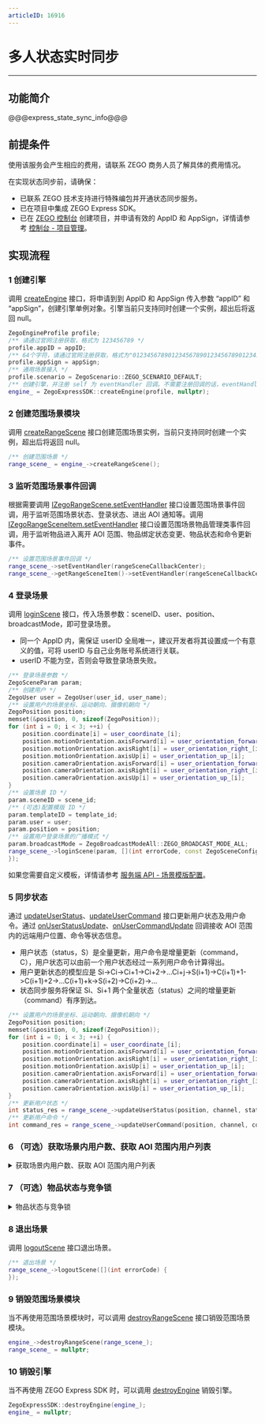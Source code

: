 ```yaml
---
articleID: 16916
---
```

# 多人状态实时同步

- - -

## 功能简介

@@@express_state_sync_info@@@



## 前提条件

<div class="mk-warning">

使用该服务会产生相应的费用，请联系 ZEGO 商务人员了解具体的费用情况。
 
</div>

在实现状态同步前，请确保：
- 已联系 ZEGO 技术支持进行特殊编包并开通状态同步服务。
- 已在项目中集成 ZEGO Express SDK。
- 已在 [ZEGO 控制台](https://console.zego.im) 创建项目，并申请有效的 AppID 和 AppSign，详情请参考 [控制台 - 项目管理](#1265)。

## 实现流程

### 1 创建引擎

调用 [createEngine](@createEngine) 接口，将申请到到 AppID 和 AppSign 传入参数 “appID” 和 “appSign”，创建引擎单例对象。引擎当前只支持同时创建一个实例，超出后将返回 null。

```C++
ZegoEngineProfile profile;
/** 请通过官网注册获取，格式为 123456789 */
profile.appID = appID; 
/** 64个字符，请通过官网注册获取，格式为"0123456789012345678901234567890123456789012345678901234567890123" */
profile.appSign = appSign;
/** 通用场景接入 */
profile.scenario = ZegoScenario::ZEGO_SCENARIO_DEFAULT;
/** 创建引擎，并注册 self 为 eventHandler 回调。不需要注册回调的话，eventHandler 参数可以传 nil，后续可调用 "-setEventHandler:" 方法设置回调 */
engine_ = ZegoExpressSDK::createEngine(profile, nullptr);
```

### 2 创建范围场景模块

调用 [createRangeScene](@createRangeScene) 接口创建范围场景实例，当前只支持同时创建一个实例，超出后将返回 null。

```C++
/** 创建范围场景 */
range_scene_ = engine_->createRangeScene();
```

### 3 监听范围场景事件回调

根据需要调用 [IZegoRangeScene.setEventHandler](@setEventHandler-IZegoRangeScene) 
接口设置范围场景事件回调，用于监听范围场景状态、登录状态、进出 AOI 通知等。调用 [IZegoRangeSceneItem.setEventHandler](@setEventHandler-IZegoRangeSceneItem) 接口设置范围场景物品管理类事件回调，用于监听物品进入离开 AOI 范围、物品绑定状态变更、物品状态和命令更新事件。

```C++
/** 设置范围场景事件回调 */
range_scene_->setEventHandler(rangeSceneCallbackCenter);
range_scene_->getRangeSceneItem()->setEventHandler(rangeSceneCallbackCenter);
```

### 4 登录场景

调用 [loginScene](@loginScene) 接口，传入场景参数：sceneID、user、position、broadcastMode，即可登录场景。

<div class="mk-warning">

- 同一个 AppID 内，需保证 userID 全局唯一，建议开发者将其设置成一个有意义的值，可将 userID 与自己业务账号系统进行关联。  
- userID 不能为空，否则会导致登录场景失败。

</div>

```C++
/** 登录场景参数 */
ZegoSceneParam param;
/** 创建用户 */
ZegoUser user = ZegoUser(user_id, user_name);
/** 设置用户的场景坐标、运动朝向、摄像机朝向 */
ZegoPosition position;
memset(&position, 0, sizeof(ZegoPosition));
for (int i = 0; i < 3; ++i) {
    position.coordinate[i] = user_coordinate_[i];
    position.motionOrientation.axisForward[i] = user_orientation_forward_[i];
    position.motionOrientation.axisRight[i] = user_orientation_right_[i];
    position.motionOrientation.axisUp[i] = user_orientation_up_[i];
    position.cameraOrientation.axisForward[i] = user_orientation_forward_[i];
    position.cameraOrientation.axisRight[i] = user_orientation_right_[i];
    position.cameraOrientation.axisUp[i] = user_orientation_up_[i];
}
/** 设置场景 ID */
param.sceneID = scene_id;
/** (可选)配置模版 ID */
param.templateID = template_id;
param.user = user;
param.position = position;
/** 设置用户登录场景的广播模式 */
param.broadcastMode = ZegoBroadcastModeAll::ZEGO_BROADCAST_MODE_ALL;
range_scene_->loginScene(param, [](int errorCode, const ZegoSceneConfig &config) {
});
```

<div class="mk-warning">

如果您需要自定义模板，详情请参考 [服务端 API - 场景模版配置](#19659)。
</div>

### 5 同步状态

通过 [updateUserStatus](@updateUserStatus)、[updateUserCommand](@updateUserCommand) 接口更新用户状态及用户命令。通过 [onUserStatusUpdate](@onUserStatusUpdate)、[onUserCommandUpdate](@onUserCommandUpdate) 回调接收 AOI 范围内的远端用户位置、命令等状态信息。

<div class="mk-hint">

- 用户状态（status，S）是全量更新，用户命令是增量更新（command，C），用户状态可以由前一个用户状态经过一系列用户命令计算得出。
- 用户更新状态的模型应是 Si->Ci->Ci+1->Ci+2->...Ci+j->S(i+1)->C(i+1)+1->C(i+1)+2->...C(i+1)+k->S(i+2)->C(i+2)->...
- 状态同步服务将保证 Si、Si+1 两个全量状态（status）之间的增量更新（command）有序到达。

</div>

```C++
/** 设置用户的场景坐标、运动朝向、摄像机朝向 */
ZegoPosition position;
memset(&position, 0, sizeof(ZegoPosition));
for (int i = 0; i < 3; ++i) {
    position.coordinate[i] = user_coordinate_[i];
    position.motionOrientation.axisForward[i] = user_orientation_forward_[i];
    position.motionOrientation.axisRight[i] = user_orientation_right_[i];
    position.motionOrientation.axisUp[i] = user_orientation_up_[i];
    position.cameraOrientation.axisForward[i] = user_orientation_forward_[i];
    position.cameraOrientation.axisRight[i] = user_orientation_right_[i];
    position.cameraOrientation.axisUp[i] = user_orientation_up_[i];
}
/** 更新用户状态 */
int status_res = range_scene_->updateUserStatus(position, channel, status, status.length());
/** 更新用户命令 */
int command_res = range_scene_->updateUserCommand(position, channel, command, command.length());
```

### 6 （可选）获取场景内用户数、获取 AOI 范围内用户列表

<details class="zg-primary">
    <summary>获取场景内用户数、获取 AOI 范围内用户列表</summary>

可以根据需要调用 [getUserCount](@getUserCount)、[getUserListInView](@getUserListInView) 接口获取场景内用户数、AOI 范围内用户列表。

```C++
/** 获取场景内用户数 */
range_scene_->getUserCount([](int errorCode, unsigned int count) {
});

/** 获取 AOI 范围内用户列表 */
range_scene_->getUserListInView([](int errorCode, const std::vector<std::string> &userList) {
});
```

</details>

### 7 （可选）物品状态与竞争锁

<details class="zg-primary">
    <summary>物品状态与竞争锁</summary>

通过物品状态同步可以实现虚拟场景中物品移动及放置玩法，如放置系统、踢球等。通过物品锁可以实现物品抢夺玩法，如捡装备、抢椅子等，可根据需求进行设置。

1. 创建物品

根据需要调用 [createItem](@createItem) 接口在场景内创建物品。

```C++
/** 创建物品参数 */
ZegoItemParam param;
/** 设置物品的场景坐标、运动朝向 */
ZegoPosition position;
memset(&position, 0, sizeof(ZegoPosition));
for (int i = 0; i < 3; ++i) {
    position.coordinate[i] = user_coordinate_[i];
    position.motionOrientation.axisForward[i] = item_orientation_forward_[i];
    position.motionOrientation.axisRight[i] = item_orientation_right_[i];
    position.motionOrientation.axisUp[i] = item_orientation_up_[i];
}
/** 设置物品 ID */
param.itemID = item_id;
/** 设置物品最大绑定人数上限 */
param.capacity = capacity;
param.position = position;
/** 设置创建物品模式 */
param.createMode = ZegoCreateItemMode::ZEGO_CREATE_ITEM_MODE_NO_BIND;
range_scene_->getRangeSceneItem()->createItem(param, [](int errorCode, long long itemID) {
});
```

2. 绑定物品

如果需要对物品进行操作（即更新物品状态命令），首先需要调用 [bindItem](@bindItem) 绑定物品。

```C++
range_scene_->getRangeSceneItem()->bindItem(item_id, [](int errorCode, long long itemID) {
});
```

3. 同步物品状态

通过 [updateItemStatus](@updateItemStatus)、[updateItemCommand](@updateItemCommand) 接口更新物品状态及物品命令。通过 [onItemStatusUpdate](@onItemStatusUpdate)、[onItemCommandUpdate](@onItemCommandUpdate) 回调接收 AOI 范围内的远端物品位置、命令等状态信息。

<div class="mk-hint">

- 在更新物品状态和命令前，需要先绑定物品。
- 物品状态（status，S）是全量更新，物品命令是增量更新（command，C），物品状态可以由前一个物品状态经过一系列物品命令计算得出。
- 物品更新状态的模型应是 Si->Ci->Ci+1->Ci+2->...Ci+j->S(i+1)->C(i+1)+1->C(i+1)+2->...C(i+1)+k->S(i+2)->C(i+2)->...
- 状态同步服务将保证 Si、Si+1 两个全量状态（status）之间的增量更新（command）有序到达。

</div>

```C++
/** 设置物品的场景坐标、运动朝向 */
ZegoPosition position;
memset(&position, 0, sizeof(ZegoPosition));
for (int i = 0; i < 3; ++i) {
    position.coordinate[i] = user_coordinate_[i];
    position.motionOrientation.axisForward[i] = item_orientation_forward_[i];
    position.motionOrientation.axisRight[i] = item_orientation_right_[i];
    position.motionOrientation.axisUp[i] = item_orientation_up_[i];
}
/** 更新物品状态 */
range_scene_->getRangeSceneItem()->updateItemStatus(item_id, position, channel, status, status.length(),[](int errorCode, long long itemID) {
});

/** 更新物品命令 */
range_scene_->getRangeSceneItem()->updateItemCommand(item_id, position, channel, command, command.length(),[](int errorCode, long long itemID) {
});
```

4. 解绑物品

如果无需对物品进行操作（即更新物品状态命令），可以调用 [unbindItem](@unbindItem) 解绑物品。

```C++
range_scene_->getRangeSceneItem()->unbindItem(item_id, [](int errorCode, long long itemID) {
});
```

5. 销毁物品

根据需要调用 [destroyItem](@destroyItem) 销毁场景内的物品。

```C++
range_scene_->getRangeSceneItem()->destroyItem(item_id, [](int errorCode, long long itemID) {
});
```

</details>

### 8 退出场景

调用 [logoutScene](@logoutScene) 接口退出场景。

```C++
/** 退出场景 */
range_scene_->logoutScene([](int errorCode) {
});
```

### 9 销毁范围场景模块

当不再使用范围场景模块时，可以调用 [destroyRangeScene](@destroyRangeScene) 接口销毁范围场景模块。

```C++
engine_->destroyRangeScene(range_scene_);
range_scene_ = nullptr;
```

### 10 销毁引擎

当不再使用 ZEGO Express SDK 时，可以调用 [destroyEngine](@destroyEngine) 销毁引擎。

```C++
ZegoExpressSDK::destroyEngine(engine_);
engine_ = nullptr;
```
